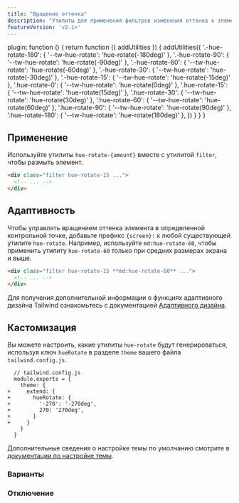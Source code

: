 ```yaml
---
title: "Вращение оттенка"
description: "Утилиты для применения фильтров изменения оттенка к элементу."
featureVersion: 'v2.1+'
---
```



  plugin: function () {
    return function ({ addUtilities }) {
      addUtilities({
      '.-hue-rotate-180': { '--tw-hue-rotate':  'hue-rotate(-180deg)' },
      '.-hue-rotate-90': { '--tw-hue-rotate':  'hue-rotate(-90deg)' },
      '.-hue-rotate-60': { '--tw-hue-rotate':  'hue-rotate(-60deg)' },
      '.-hue-rotate-30': { '--tw-hue-rotate':  'hue-rotate(-30deg)' },
      '.-hue-rotate-15': { '--tw-hue-rotate':  'hue-rotate(-15deg)' },
      '.hue-rotate-0': { '--tw-hue-rotate': 'hue-rotate(0deg)' },
      '.hue-rotate-15': { '--tw-hue-rotate': 'hue-rotate(15deg)' },
      '.hue-rotate-30': { '--tw-hue-rotate': 'hue-rotate(30deg)' },
      '.hue-rotate-60': { '--tw-hue-rotate': 'hue-rotate(60deg)' },
      '.hue-rotate-90': { '--tw-hue-rotate': 'hue-rotate(90deg)' },
      '.hue-rotate-180': { '--tw-hue-rotate': 'hue-rotate(180deg)' },
      })
    }
  }
}

## Применение

Используйте утилиты `hue-rotate-{amount}` вместе с утилитой `filter`, чтобы размыть элемент.

```html
<div class="filter hue-rotate-15 ...">
  <!-- ... -->
</div>
```

## Адаптивность

Чтобы управлять вращением оттенка элемента в определенной контрольной точке, добавьте префикс `{screen}:` к любой существующей утилите `hue-rotate`. Например, используйте `md:hue-rotate-60`, чтобы применить утилиту `hue-rotate-60` только при средних размерах экрана и выше.

```html
<div class="filter hue-rotate-15 **md:hue-rotate-60** ...">
  <!-- ... -->
</div>
```

Для получения дополнительной информации о функциях адаптивного дизайна Tailwind ознакомьтесь с документацией [Адаптивного дизайна](/docs/responsive-design).

## Кастомизация

Вы можете настроить, какие утилиты `hue-rotate` будут генерироваться, используя ключ `hueRotate` в разделе `theme` вашего файла `tailwind.config.js`.

```diff-js
  // tailwind.config.js
  module.exports = {
    theme: {
+     extend: {
+       hueRotate: {
+         '-270': '-270deg',
+         270: '270deg',
+       }
+     }
    }
  }
```

Дополнительные сведения о настройке темы по умолчанию смотрите в [документации по настройке темы](/docs/theme#customizing-the-default-theme).

### Варианты

<Variants plugin="hueRotate" name="hue-rotate" />

### Отключение

<Disabling plugin="hueRotate" name="hue-rotate" />
